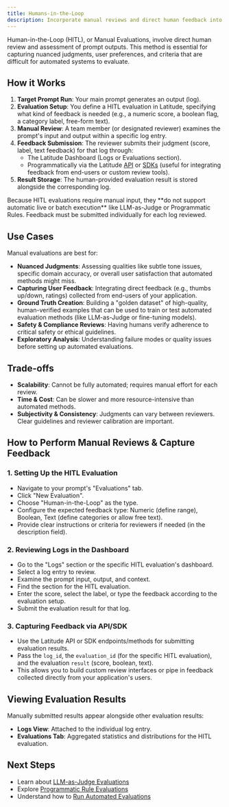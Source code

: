 ```yaml
---
title: Humans-in-the-Loop
description: Incorporate manual reviews and direct human feedback into your evaluation workflow.
---
```


Human-in-the-Loop (HITL), or Manual Evaluations, involve direct human review and assessment of prompt outputs. This method is essential for capturing nuanced judgments, user preferences, and criteria that are difficult for automated systems to evaluate.

## How it Works

1.  **Target Prompt Run**: Your main prompt generates an output (log).
2.  **Evaluation Setup**: You define a HITL evaluation in Latitude, specifying what kind of feedback is needed (e.g., a numeric score, a boolean flag, a category label, free-form text).
3.  **Manual Review**: A team member (or designated reviewer) examines the prompt's input and output within a specific log entry.
4.  **Feedback Submission**: The reviewer submits their judgment (score, label, text feedback) for that log through:
    - The Latitude Dashboard (Logs or Evaluations section).
    - Programmatically via the Latitude [API](/guides/api/api-access) or [SDKs](/guides/sdk/typescript) (useful for integrating feedback from end-users or custom review tools).
5.  **Result Storage**: The human-provided evaluation result is stored alongside the corresponding log.

<Note>
  Because HITL evaluations require manual input, they **do not support automatic
  live or batch execution** like LLM-as-Judge or Programmatic Rules. Feedback
  must be submitted individually for each log reviewed.
</Note>

## Use Cases

Manual evaluations are best for:

- **Nuanced Judgments**: Assessing qualities like subtle tone issues, specific domain accuracy, or overall user satisfaction that automated methods might miss.
- **Capturing User Feedback**: Integrating direct feedback (e.g., thumbs up/down, ratings) collected from end-users of your application.
- **Ground Truth Creation**: Building a "golden dataset" of high-quality, human-verified examples that can be used to train or test automated evaluation methods (like LLM-as-Judge or fine-tuning models).
- **Safety & Compliance Reviews**: Having humans verify adherence to critical safety or ethical guidelines.
- **Exploratory Analysis**: Understanding failure modes or quality issues before setting up automated evaluations.

## Trade-offs

- **Scalability**: Cannot be fully automated; requires manual effort for each review.
- **Time & Cost**: Can be slower and more resource-intensive than automated methods.
- **Subjectivity & Consistency**: Judgments can vary between reviewers. Clear guidelines and reviewer calibration are important.

## How to Perform Manual Reviews & Capture Feedback

### 1. Setting Up the HITL Evaluation

- Navigate to your prompt's "Evaluations" tab.
- Click "New Evaluation".
- Choose "Human-in-the-Loop" as the type.
- Configure the expected feedback type: Numeric (define range), Boolean, Text (define categories or allow free text).
- Provide clear instructions or criteria for reviewers if needed (in the description field).

### 2. Reviewing Logs in the Dashboard

- Go to the "Logs" section or the specific HITL evaluation's dashboard.
- Select a log entry to review.
- Examine the prompt input, output, and context.
- Find the section for the HITL evaluation.
- Enter the score, select the label, or type the feedback according to the evaluation setup.
- Submit the evaluation result for that log.

### 3. Capturing Feedback via API/SDK

- Use the Latitude API or SDK endpoints/methods for submitting evaluation results.
- Pass the `log_id`, the `evaluation_id` (for the specific HITL evaluation), and the evaluation `result` (score, boolean, text).
- This allows you to build custom review interfaces or pipe in feedback collected directly from your application's users.

## Viewing Evaluation Results

Manually submitted results appear alongside other evaluation results:

- **Logs View**: Attached to the individual log entry.
- **Evaluations Tab**: Aggregated statistics and distributions for the HITL evaluation.

## Next Steps

- Learn about [LLM-as-Judge Evaluations](/guides/evaluations/llm_as_judge_evaluations)
- Explore [Programmatic Rule Evaluations](/guides/evaluations/programmatic_rules)
- Understand how to [Run Automated Evaluations](/guides/evaluations/running-evaluations)

